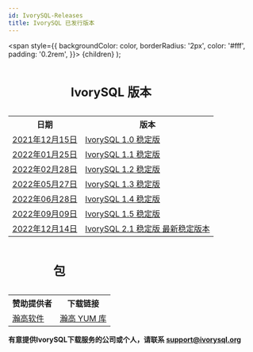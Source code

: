 ```yaml
---
id: IvorySQL-Releases
title: IvorySQL 已发行版本
---
```


  <span
    style={{
      backgroundColor: color,
      borderRadius: '2px',
      color: '#fff',
      padding: '0.2rem',
    }}>
    {children}
  </span>
);


<table>
<caption><h2>IvorySQL 版本</h2></caption>
  <tr>
    <th>日期</th>
    <th>版本</th>
  </tr>
  <tr>
    <td>
        <a href="/ivorysql-v1-0-release-page">2021年12月15日</a>
    </td>
    <td>
        <a href="/ivorysql-v1-0-release-page">IvorySQL 1.0 稳定版</a>
    </td>
  </tr>
  <tr>
    <td>
        <a href="/ivorysql-v1-1-release-page">2022年01月25日</a>
    </td>
    <td>
        <a href="/ivorysql-v1-1-release-page">IvorySQL 1.1 稳定版</a>
    </td>
  </tr>
  <tr>
    <td>
        <a href="/ivorysql-v1-2-release-page">2022年02月28日</a>
    </td>
    <td>
        <a href="/ivorysql-v1-2-release-page">IvorySQL 1.2 稳定版</a>
    </td>
  </tr>
  <tr>
    <td>
        <a href="/ivorysql-v1-3-release-page">2022年05月27日</a>
    </td>
    <td>
        <a href="/ivorysql-v1-3-release-page">IvorySQL 1.3 稳定版</a>
    </td>
  </tr>
  <tr>
    <td>
        <a href="/ivorysql-v1-4-release-page">2022年06月28日</a>
    </td>
    <td>
        <a href="/ivorysql-v1-4-release-page">IvorySQL 1.4 稳定版</a>
    </td>
  </tr>
  <tr>
    <td>
        <a href="/ivorysql-v1-5-release-page">2022年09月09日</a>
    </td>
    <td>
        <a href="/ivorysql-v1-5-release-page">IvorySQL 1.5 稳定版</a>
    </td>
  </tr>
  <tr>
    <td>
        <a href="/ivorysql-v2-1-release-page">2022年12月14日</a>
    </td>
    <td>
        <a href="/ivorysql-v2-1-release-page">IvorySQL 2.1 稳定版 <Highlight color="#1ca3ec">最新稳定版本</Highlight></a>
    </td>
  </tr>

</table>



<table>
<caption><h2>包</h2></caption>
  <tr>
    <th>赞助提供者</th>
    <th>下载链接</th>
  </tr>
  <tr>
    <td>
        <a href="http://www.highgo.ca">瀚高软件</a>
    </td>
    <td>
        <a href="https://yum.highgo.ca/ivorysql.html">瀚高 YUM 库</a>
    </td>
  </tr>
</table>



**<Highlight color="#25c2a0">有意提供IvorySQL下载服务的公司或个人，请联系 support@ivorysql.org</Highlight>**
